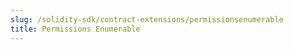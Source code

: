 ---
slug: /solidity-sdk/contract-extensions/permissionsenumerable
title: Permissions Enumerable
---
